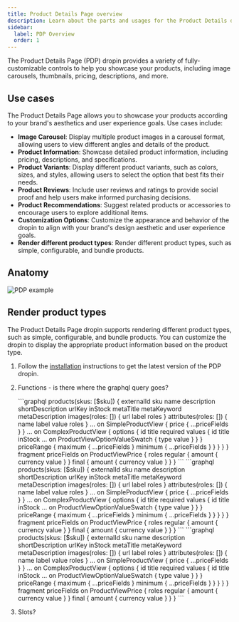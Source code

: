 ```yaml
---
title: Product Details Page overview
description: Learn about the parts and usages for the Product Details dropin.
sidebar:
  label: PDP Overview
  order: 1
---
```



The Product Details Page (PDP) dropin provides a variety of fully-customizable controls to help you showcase your products, including image carousels, thumbnails, pricing, descriptions, and more.

## Use cases

The Product Details Page allows you to showcase your products according to your brand's aesthetics and user experience goals. Use cases include:

- **Image Carousel**: Display multiple product images in a carousel format, allowing users to view different angles and details of the product.
- **Product Information**: Showcase detailed product information, including pricing, descriptions, and specifications.
- **Product Variants**: Display different product variants, such as colors, sizes, and styles, allowing users to select the option that best fits their needs.
- **Product Reviews**: Include user reviews and ratings to provide social proof and help users make informed purchasing decisions.
- **Product Recommendations**: Suggest related products or accessories to encourage users to explore additional items.
- **Customization Options**: Customize the appearance and behavior of the dropin to align with your brand's design aesthetic and user experience goals.
- **Render different product types**: Render different product types, such as simple, configurable, and bundle products.

## Anatomy

<Diagram caption="PDP slots">![PDP example](@images/slots/pdp-slots.webp)</Diagram>

## Render product types

The Product Details Page dropin supports rendering different product types, such as simple, configurable, and bundle products. You can customize the dropin to display the appropriate product information based on the product type.

1. Follow the [installation](pdp-installation) instructions to get the latest version of the PDP dropin.

1. Functions - is there where the graphql query goes?

    <Tabs>
      <TabItem label="Simple product">
        ```graphql
        products(skus: [$sku]) {
            externalId
            sku
            name
            description
            shortDescription
            urlKey
            inStock
            metaTitle
            metaKeyword
            metaDescription
            images(roles: []) {
              url
              label
              roles
            }
            attributes(roles: []) {
              name
              label
              value
              roles
            }
            ... on SimpleProductView {
              price {
                ...priceFields
              }
            }
            ... on ComplexProductView {
              options {
                id
                title
                required
                values {
                  id
                  title
                  inStock
                  ... on ProductViewOptionValueSwatch {
                    type
                    value
                  }
                }
              }
              priceRange {
                maximum {
                  ...priceFields
                }
                minimum {
                  ...priceFields
                }
              }
            }
          }
          }
          fragment priceFields on ProductViewPrice {
          roles
          regular {
            amount {
              currency
              value
            }
          }
          final {
            amount {
              currency
              value
            }
          }
          }
        ```
      </TabItem>
      <TabItem label="Configurable product">
        ```graphql
        products(skus: [$sku]) {
            externalId
            sku
            name
            description
            shortDescription
            urlKey
            inStock
            metaTitle
            metaKeyword
            metaDescription
            images(roles: []) {
              url
              label
              roles
            }
            attributes(roles: []) {
              name
              label
              value
              roles
            }
            ... on SimpleProductView {
              price {
                ...priceFields
              }
            }
            ... on ComplexProductView {
              options {
                id
                title
                required
                values {
                  id
                  title
                  inStock
                  ... on ProductViewOptionValueSwatch {
                    type
                    value
                  }
                }
              }
              priceRange {
                maximum {
                  ...priceFields
                }
                minimum {
                  ...priceFields
                }
              }
            }
          }
          }
          fragment priceFields on ProductViewPrice {
          roles
          regular {
            amount {
              currency
              value
            }
          }
          final {
            amount {
              currency
              value
            }
          }
          }
        ```
      </TabItem>
      <TabItem label="Bundle product">
        ```graphql
        products(skus: [$sku]) {
            externalId
            sku
            name
            description
            shortDescription
            urlKey
            inStock
            metaTitle
            metaKeyword
            metaDescription
            images(roles: []) {
              url
              label
              roles
            }
            attributes(roles: []) {
              name
              label
              value
              roles
            }
            ... on SimpleProductView {
              price {
                ...priceFields
              }
            }
            ... on ComplexProductView {
              options {
                id
                title
                required
                values {
                  id
                  title
                  inStock
                  ... on ProductViewOptionValueSwatch {
                    type
                    value
                  }
                }
              }
              priceRange {
                maximum {
                  ...priceFields
                }
                minimum {
                  ...priceFields
                }
              }
            }
          }
          }
          fragment priceFields on ProductViewPrice {
          roles
          regular {
            amount {
              currency
              value
            }
          }
          final {
            amount {
              currency
              value
            }
          }
          }
        ```
      </TabItem>
    </Tabs>
  
1. Slots?